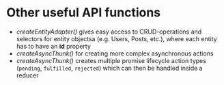 # Other useful API functions

- _createEntityAdapter()_ gives easy access to CRUD-operations and selectors for entity objectsa (e.g. Users, Posts, etc.), where each entity has to have an **id** property
- _createAsyncThunk()_ for creating more complex asynchronous actions
- _createAsyncThunk()_ creates multiple promise lifecycle action types (`pending`, `fulfilled`, `rejected`) which can then be handled inside a reducer
